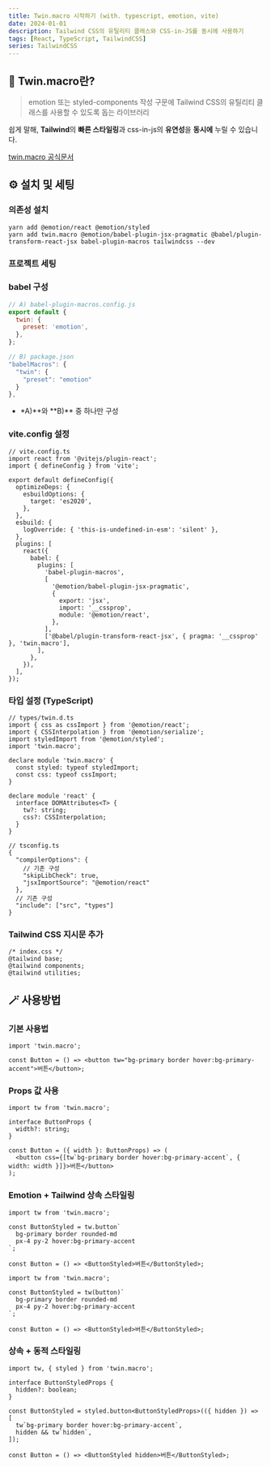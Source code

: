 ```yaml
---
title: Twin.macro 시작하기 (with. typescript, emotion, vite)
date: 2024-01-01
description: Tailwind CSS의 유틸리티 클래스와 CSS-in-JS를 동시에 사용하기
tags: [React, TypeScript, TailwindCSS]
series: TailwindCSS
---
```


## 🙌 Twin.macro란?

> emotion 또는 styled-components 작성 구문에 Tailwind CSS의 유틸리티 클래스를 사용할 수 있도록 돕는 라이브러리

쉽게 말해, **Tailwind**의 **빠른 스타일링**과 css-in-js의 **유연성**을 **동시에** 누릴 수 있습니다.

[twin.macro 공식문서](notion://www.notion.so/%22%3Chttps://github.com/ben-rogerson/twin.macro%3E%22)

## ⚙️ 설치 및 세팅

### 의존성 설치

```
yarn add @emotion/react @emotion/styled
yarn add twin.macro @emotion/babel-plugin-jsx-pragmatic @babel/plugin-transform-react-jsx babel-plugin-macros tailwindcss --dev

```

### 프로젝트 세팅

### babel 구성

```jsx
// A) babel-plugin-macros.config.js
export default {
  twin: {
    preset: 'emotion',
  },
};
```

```jsx
// B) package.json
"babelMacros": {
  "twin": {
    "preset": "emotion"
  }
},

```

- \*A)**와 **B)\*\* 중 하나만 구성

### vite.config 설정

```tsx
// vite.config.ts
import react from '@vitejs/plugin-react';
import { defineConfig } from 'vite';

export default defineConfig({
  optimizeDeps: {
    esbuildOptions: {
      target: 'es2020',
    },
  },
  esbuild: {
    logOverride: { 'this-is-undefined-in-esm': 'silent' },
  },
  plugins: [
    react({
      babel: {
        plugins: [
          'babel-plugin-macros',
          [
            '@emotion/babel-plugin-jsx-pragmatic',
            {
              export: 'jsx',
              import: '__cssprop',
              module: '@emotion/react',
            },
          ],
          ['@babel/plugin-transform-react-jsx', { pragma: '__cssprop' }, 'twin.macro'],
        ],
      },
    }),
  ],
});
```

### 타입 설정 (TypeScript)

```tsx
// types/twin.d.ts
import { css as cssImport } from '@emotion/react';
import { CSSInterpolation } from '@emotion/serialize';
import styledImport from '@emotion/styled';
import 'twin.macro';

declare module 'twin.macro' {
  const styled: typeof styledImport;
  const css: typeof cssImport;
}

declare module 'react' {
  interface DOMAttributes<T> {
    tw?: string;
    css?: CSSInterpolation;
  }
}
```

```tsx
// tsconfig.ts
{
  "compilerOptions": {
    // 기존 구성
    "skipLibCheck": true,
    "jsxImportSource": "@emotion/react"
  },
  // 기존 구성
  "include": ["src", "types"]
}

```

### Tailwind CSS 지시문 추가

```
/* index.css */
@tailwind base;
@tailwind components;
@tailwind utilities;

```

## 🪄 사용방법

### 기본 사용법

```tsx
import 'twin.macro';

const Button = () => <button tw="bg-primary border hover:bg-primary-accent">버튼</button>;
```

### Props 값 사용

```tsx
import tw from 'twin.macro';

interface ButtonProps {
  width?: string;
}

const Button = ({ width }: ButtonProps) => (
  <button css={[tw`bg-primary border hover:bg-primary-accent`, { width: width }]}>버튼</button>
);
```

### Emotion + Tailwind 상속 스타일링

```tsx
import tw from 'twin.macro';

const ButtonStyled = tw.button`
  bg-primary border rounded-md
  px-4 py-2 hover:bg-primary-accent
`;

const Button = () => <ButtonStyled>버튼</ButtonStyled>;
```

```tsx
import tw from 'twin.macro';

const ButtonStyled = tw(button)`
  bg-primary border rounded-md
  px-4 py-2 hover:bg-primary-accent
`;

const Button = () => <ButtonStyled>버튼</ButtonStyled>;
```

### 상속 + 동적 스타일링

```tsx
import tw, { styled } from 'twin.macro';

interface ButtonStyledProps {
  hidden?: boolean;
}

const ButtonStyled = styled.button<ButtonStyledProps>(({ hidden }) => [
  tw`bg-primary border hover:bg-primary-accent`,
  hidden && tw`hidden`,
]);

const Button = () => <ButtonStyled hidden>버튼</ButtonStyled>;
```

